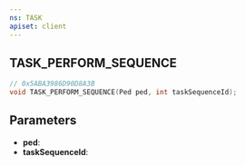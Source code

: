 ```yaml
---
ns: TASK
apiset: client
---
```

## TASK_PERFORM_SEQUENCE

```c
// 0x5ABA3986D90D8A3B
void TASK_PERFORM_SEQUENCE(Ped ped, int taskSequenceId);
```


## Parameters
* **ped**:
* **taskSequenceId**: